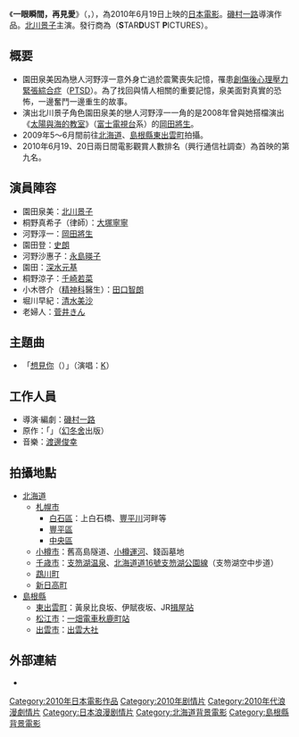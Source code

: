 {{noteTA
|G1=JP Show
}}
{{Infobox Film
| name               = 一眼瞬間，再見愛
| original_name      = {{lang|ja|瞬 またたき}}
| image              = 
| cn_image           = 
| hk_image           = 
| tw_image           = 
| caption            = 
| director           = [[磯村一路|磯村一路]]
| executive_producer = 
| producer           = [[細野義朗|細野義朗]]<br>[[桝井省志|桝井省志]]
| writer             = 磯村一路
| narrator           = 
| production_supervisor =
| starring           = 
| music              = [[渡邊俊幸|渡邊俊幸]]
| cinematography     = [[柴主高秀|柴主高秀]]
| editing            = [[菊池純一|菊池純一]]
| studio             = 
| distributor        = {{link-ja|S·D·P|スターダストピクチャーズ}}
| released           = {{flagicon|JPN}}{{start date|2010|6|19}}<br>{{flagicon|TWN}}{{start date|2010|7|23}}
| sec-title          =
| rate               = 
| runtime            = 110分鐘
| country            = {{日本電影}}
| language           = [[日語|日語]]
| imdb_id            = 
| amg_id             = 
| budget             = 
| gross              =
| preceded_by        = 
| followed_by        = 
| cn_name            = -{瞬}-
| hk_name            = -{瞬}-
| tw_name            = -{一眼瞬間，再見愛}-
}}

《'''一眼瞬間，再見愛'''》（{{lang-ja|'''瞬 またたき'''}}，{{lang-en|'''Piecing Me Back Together'''}}），為2010年6月19日上映的[[日本電影|日本電影]]。[[磯村一路|磯村一路]]導演作品。[[北川景子|北川景子]]主演。發行商為{{link-ja|S·D·P|スターダストピクチャーズ}}（'''S'''TAR'''D'''UST '''P'''ICTURES）。

== 概要 ==
*園田泉美因為戀人河野淳一意外身亡過於震驚喪失記憶，罹患[[创伤后心理压力紧张综合征|創傷後心理壓力緊張綜合症]]（[[PTSD|PTSD]]）。為了找回與情人相關的重要記憶，泉美面對真實的恐怖，一邊奮鬥一邊重生的故事。
*演出北川景子角色園田泉美的戀人河野淳一一角的是2008年曾與她搭檔演出《[[太陽與海的教室|太陽與海的教室]]》（[[富士電視台|富士電視台]]系）的[[岡田將生|岡田將生]]。
*2009年5～6月間前往[[北海道|北海道]]、[[島根縣|島根縣]][[東出雲町|東出雲町]]拍攝。
*2010年6月19、20日兩日間電影觀賞人數排名（興行通信社調查）為首映的第九名。

== 演員陣容 ==
* 園田泉美：[[北川景子|北川景子]]
* 桐野真希子（律師）：[[大塚寧寧|大塚寧寧]]
* 河野淳一：[[岡田將生|岡田將生]]
* 園田登：[[史朗|史朗]]
* 河野沙惠子：[[永島暎子|永島暎子]]
* 園田{{lang|ja|ツカサ}}：[[深水元基|深水元基]]
* 桐野涼子：[[千崎若菜|千崎若菜]]
* 小木啓介（[[精神科|精神科]]醫生）：[[田口智朗|田口智朗]]
* 堀川早紀：[[清水美沙|清水美沙]]
* 老婦人：[[菅井きん|菅井きん]]

== 主題曲 ==
* 「[[想見你|想見你]]（{{lang|ja|会いたいから}}）」（演唱：[[K_(歌手)|K]]）

== 工作人員 ==
* 導演·編劇：[[磯村一路|磯村一路]]
* 原作：{{link-ja|河原蓮|河原れん}}「{{nihongo|在愛情終結的瞬間，我們開始|瞬 またたき}}」（[[幻冬舍|幻冬舍]]出版）
* 音樂：[[渡邊俊幸|渡邊俊幸]]

== 拍攝地點 ==
* [[北海道|北海道]]
** [[札幌市|札幌市]]
*** [[白石區|白石區]]：上白石橋、[[豐平川|豐平川]]河畔等
*** [[豐平區|豐平區]]
*** [[中央區_(札幌市)|中央區]]
** [[小樽市|小樽市]]：舊高島隧道、[[小樽運河|小樽運河]]、錢函墓地
** [[千歳市|千歳市]]：[[支笏湖温泉|支笏湖温泉]]、[[北海道道16號支笏湖公園線|北海道道16號支笏湖公園線]]（支笏湖空中步道）
** [[鵡川町|鵡川町]]
** [[新日高町|新日高町]]
* [[島根縣|島根縣]]
** [[東出雲町|東出雲町]]：黃泉比良坂、伊賦夜坂、JR[[揖屋站|揖屋站]]
** [[松江市|松江市]]：[[一畑電車|一畑電車]][[秋鹿町站|秋鹿町站]]
** [[出雲市|出雲市]]：[[出雲大社|出雲大社]]

== 外部連結 ==
* {{Official|http://www.matataki-movie.jp/}}{{ja}}

{{DEFAULTSORT:Matataki}}
[[Category:2010年日本電影作品|Category:2010年日本電影作品]]
[[Category:2010年剧情片|Category:2010年剧情片]]
[[Category:2010年代浪漫劇情片|Category:2010年代浪漫劇情片]]
[[Category:日本浪漫剧情片|Category:日本浪漫剧情片]]
[[Category:北海道背景電影|Category:北海道背景電影]]
[[Category:島根縣背景電影|Category:島根縣背景電影]]